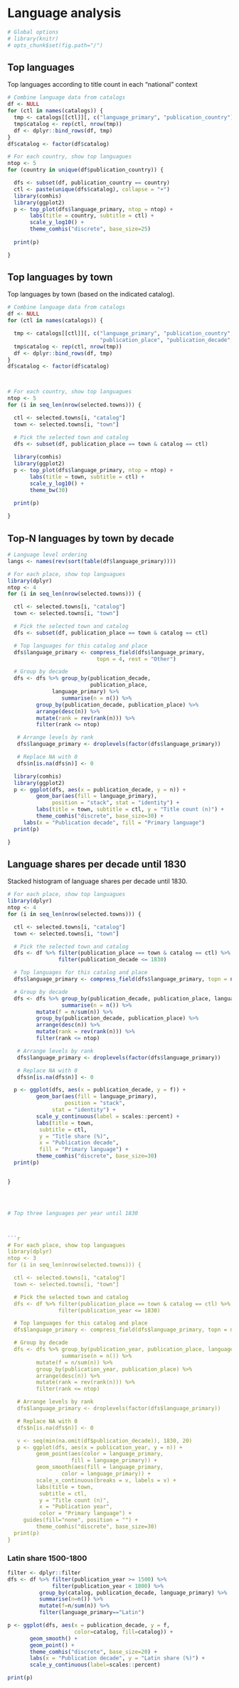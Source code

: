 # Language analysis

```r
# Global options
# library(knitr)
# opts_chunk$set(fig.path="/")
```



## Top languages

Top languages according to title count in each “national” context 


```r

# Combine language data from catalogs
df <- NULL
for (ctl in names(catalogs)) {
  tmp <- catalogs[[ctl]][, c("language_primary", "publication_country")]
  tmp$catalog <- rep(ctl, nrow(tmp))
  df <- dplyr::bind_rows(df, tmp)
}
df$catalog <- factor(df$catalog)

# For each country, show top languagues
ntop <- 5
for (country in unique(df$publication_country)) {

  dfs <- subset(df, publication_country == country)
  ctl <- paste(unique(dfs$catalog), collapse = "+")
  library(comhis)
  library(ggplot2)  
  p <- top_plot(dfs$language_primary, ntop = ntop) +
       labs(title = country, subtitle = ctl) +       
       scale_y_log10() +
       theme_comhis("discrete", base_size=25)
       
  print(p)

}
```


## Top languages by town

Top languages by town (based on the indicated catalog).

```r
# Combine language data from catalogs
df <- NULL
for (ctl in names(catalogs)) {

  tmp <- catalogs[[ctl]][, c("language_primary", "publication_country",
                             "publication_place", "publication_decade", "publication_year")]
  tmp$catalog <- rep(ctl, nrow(tmp))
  df <- dplyr::bind_rows(df, tmp)
}
df$catalog <- factor(df$catalog)



# For each country, show top languagues
ntop <- 5
for (i in seq_len(nrow(selected.towns))) {

  ctl <- selected.towns[i, "catalog"]
  town <- selected.towns[i, "town"]

  # Pick the selected town and catalog
  dfs <- subset(df, publication_place == town & catalog == ctl)
  
  library(comhis)
  library(ggplot2)  
  p <- top_plot(dfs$language_primary, ntop = ntop) +
       labs(title = town, subtitle = ctl) +
       scale_y_log10() +
       theme_bw(30)
       
  print(p)

}
```



## Top-N languages by town by decade


```r
# Language level ordering
langs <- names(rev(sort(table(df$language_primary))))

# For each place, show top languagues
library(dplyr)
ntop <- 4
for (i in seq_len(nrow(selected.towns))) {

  ctl <- selected.towns[i, "catalog"]
  town <- selected.towns[i, "town"]

  # Pick the selected town and catalog
  dfs <- subset(df, publication_place == town & catalog == ctl)

  # Top languages for this catalog and place
  dfs$language_primary <- compress_field(dfs$language_primary,
                            topn = 4, rest = "Other")

  # Group by decade
  dfs <- dfs %>% group_by(publication_decade,
                          publication_place,
			  language_primary) %>%
                 summarise(n = n()) %>%
		 group_by(publication_decade, publication_place) %>%
		 arrange(desc(n)) %>%
		 mutate(rank = rev(rank(n))) %>%
		 filter(rank <= ntop)

   # Arrange levels by rank
   dfs$language_primary <- droplevels(factor(dfs$language_primary))

   # Replace NA with 0
   dfs$n[is.na(dfs$n)] <- 0

  library(comhis)
  library(ggplot2)
  p <- ggplot(dfs, aes(x = publication_decade, y = n)) +
         geom_bar(aes(fill = language_primary),
	          position = "stack", stat = "identity") + 
         labs(title = town, subtitle = ctl, y = "Title count (n)") +
         theme_comhis("discrete", base_size=30) +
	 labs(x = "Publication decade", fill = "Primary language") 
  print(p)

}
```



## Language shares per decade until 1830

Stacked histogram of language shares per decade until 1830.

```r

# For each place, show top languagues
library(dplyr)
ntop <- 4
for (i in seq_len(nrow(selected.towns))) {

  ctl <- selected.towns[i, "catalog"]
  town <- selected.towns[i, "town"]

  # Pick the selected town and catalog
  dfs <- df %>% filter(publication_place == town & catalog == ctl) %>%
                filter(publication_decade <= 1830)

  # Top languages for this catalog and place
  dfs$language_primary <- compress_field(dfs$language_primary, topn = ntop, rest = "Other")

  # Group by decade
  dfs <- dfs %>% group_by(publication_decade, publication_place, language_primary) %>%
                 summarise(n = n()) %>%
		 mutate(f = n/sum(n)) %>%
		 group_by(publication_decade, publication_place) %>%
		 arrange(desc(n)) %>%
		 mutate(rank = rev(rank(n))) %>%
		 filter(rank <= ntop)

   # Arrange levels by rank
   dfs$language_primary <- droplevels(factor(dfs$language_primary))

   # Replace NA with 0
   dfs$n[is.na(dfs$n)] <- 0

  p <- ggplot(dfs, aes(x = publication_decade, y = f)) +
         geom_bar(aes(fill = language_primary),
	              position = "stack",
		      stat = "identity") +
         scale_y_continuous(label = scales::percent) + 
         labs(title = town,
	      subtitle = ctl,
	      y = "Title share (%)",
	      x = "Publication decade",
	      fill = "Primary language") +
         theme_comhis("discrete", base_size=30) 
  print(p)


}




# Top three languages per year until 1830



```r
# For each place, show top languagues
library(dplyr)
ntop <- 3
for (i in seq_len(nrow(selected.towns))) {

  ctl <- selected.towns[i, "catalog"]
  town <- selected.towns[i, "town"]

  # Pick the selected town and catalog
  dfs <- df %>% filter(publication_place == town & catalog == ctl) %>%
                filter(publication_year <= 1830)

  # Top languages for this catalog and place
  dfs$language_primary <- compress_field(dfs$language_primary, topn = ntop, rest = "Other")

  # Group by decade
  dfs <- dfs %>% group_by(publication_year, publication_place, language_primary) %>%
                 summarise(n = n()) %>%
		 mutate(f = n/sum(n)) %>%
		 group_by(publication_year, publication_place) %>%
		 arrange(desc(n)) %>%
		 mutate(rank = rev(rank(n))) %>%
		 filter(rank <= ntop)

   # Arrange levels by rank
   dfs$language_primary <- droplevels(factor(dfs$language_primary))

   # Replace NA with 0
   dfs$n[is.na(dfs$n)] <- 0

   v <- seq(min(na.omit(df$publication_decade)), 1830, 20)
   p <- ggplot(dfs, aes(x = publication_year, y = n)) +
         geom_point(aes(color = language_primary,
	                fill = language_primary)) +
         geom_smooth(aes(fill = language_primary,
	        	 color = language_primary)) +
         scale_x_continuous(breaks = v, labels = v) +			 
         labs(title = town,
	      subtitle = ctl,
	      y = "Title count (n)",
	      x = "Publication year",
	      color = "Primary language") +
	 guides(fill="none", position = "") +
         theme_comhis("discrete", base_size=30) 
  print(p)
}
```


### Latin share 1500-1800


```r

filter <- dplyr::filter
dfs <- df %>% filter(publication_year >= 1500) %>%
              filter(publication_year < 1800) %>%	      
	      group_by(catalog, publication_decade, language_primary) %>%
	      summarise(n=n()) %>%
	      mutate(f=n/sum(n)) %>%
	      filter(language_primary=="Latin")

p <- ggplot(dfs, aes(x = publication_decade, y = f,
                     color=catalog, fill=catalog)) +
       geom_smooth() +
       geom_point() +
       theme_comhis("discrete", base_size=20) +
       labs(x = "Publication decade", y = "Latin share (%)") +
       scale_y_continuous(label=scales::percent)

print(p)
```